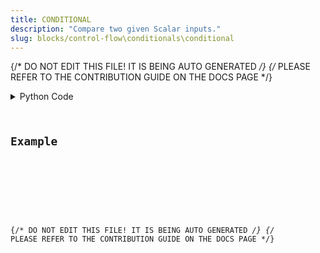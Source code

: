 ```yaml
---
title: CONDITIONAL
description: "Compare two given Scalar inputs."
slug: blocks/control-flow\conditionals\conditional
---
```


{/* DO NOT EDIT THIS FILE! IT IS BEING AUTO GENERATED */}
{/* PLEASE REFER TO THE CONTRIBUTION GUIDE ON THE DOCS PAGE */}


<PythonDocsDisplay docstring={docstring} />
<details>
<summary>Python Code</summary>



<Code code={pythonCode} lang="py" wrap theme="dracula" />

[Find this Flojoy Block on GitHub](https://github.com/flojoy-ai/blocks/blob/main/blocks/CONTROL_FLOW\CONDITIONALS\CONDITIONAL/CONDITIONAL.py)

</details>

## Example


<GetHelpWidget />


<AppDisplay app={app} blockName="CONDITIONAL" client:visible />


<Example />

{/* DO NOT EDIT THIS FILE! IT IS BEING AUTO GENERATED */}
{/* PLEASE REFER TO THE CONTRIBUTION GUIDE ON THE DOCS PAGE */}
